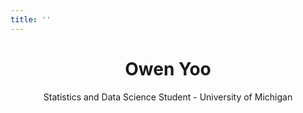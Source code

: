 ```yaml
---
title: ''
---
```


<center> <h1><b>Owen Yoo</b></h1> </center>
<center> 
Statistics and Data Science Student - University of Michigan\newline
